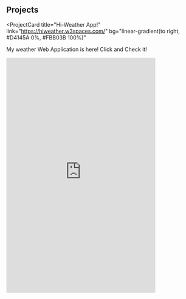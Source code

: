 ## Projects

<ProjectCard
  title="Hi-Weather App!"
  link="https://hiweather.w3spaces.com/"
  bg="linear-gradient(to right, #D4145A 0%, #FBB03B 100%)"
>
  My weather Web Application is here! Click and Check it!
</ProjectCard>

<iframe width="392" height="620" style="border: 0px;" src="https://studio.code.org/projects/applab/cpt_uE5eve_0d73FlrKBav0dN9FRYXdhoIOm4gIshPd/embed?nosource"></iframe>
